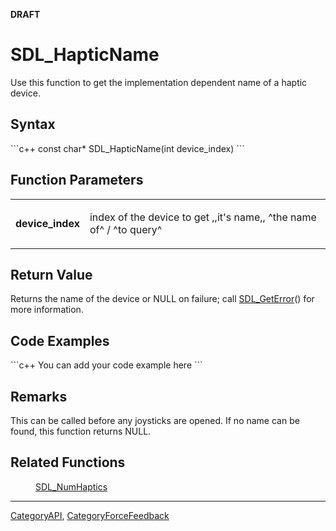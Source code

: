 <!-- pragma section-numbers off -->
<!-- pragma camelcase off -->
'''DRAFT'''

= SDL_HapticName =
Use this function to get the implementation dependent name of a haptic device.


== Syntax ==
```c++
const char* SDL_HapticName(int device_index)
```

== Function Parameters ==
{|
|'''device_index'''
|index of the device to get ,,it's name,, ^the name of^ / ^to query^
|}

== Return Value ==
Returns the name of the device or NULL on failure; call [[SDL_GetError]]() for more information.

== Code Examples ==
```c++
You can add your code example here
```

== Remarks ==
This can be called before any joysticks are opened.  If no name can be found, this function returns NULL.

== Related Functions ==
:[[SDL_NumHaptics]]

----
[[CategoryAPI]], [[CategoryForceFeedback]]
